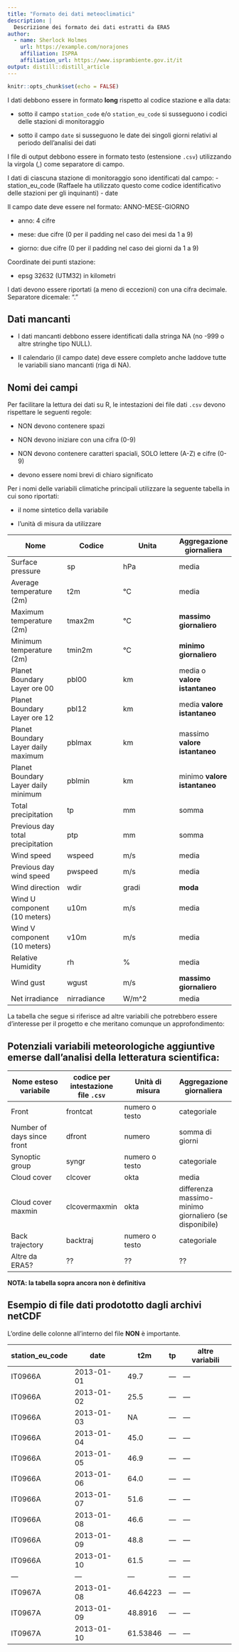 ```yaml
---
title: "Formato dei dati meteoclimatici"
description: |
  Descrizione dei formato dei dati estratti da ERA5
author:
  - name: Sherlock Holmes 
    url: https://example.com/norajones
    affiliation: ISPRA
    affiliation_url: https://www.isprambiente.gov.it/it
output: distill::distill_article
---
```


```r
knitr::opts_chunk$set(echo = FALSE)
```

I dati debbono essere in formato **long** rispetto al codice stazione e alla data: 

- sotto il campo `station_code` e/o `station_eu_code` si susseguono i codici delle stazioni di monitoraggio

- sotto il campo `date` si susseguono le date dei singoli giorni relativi al periodo dell'analisi dei dati

I file di output debbono essere in formato testo (estensione `.csv`) utilizzando la virgola (,) come separatore di campo.

I dati di ciascuna stazione di monitoraggio sono identificati dal campo:
- station_eu_code (Raffaele ha utilizzato questo come codice identificativo delle stazioni per gli inquinanti)
- date

Il campo date deve essere nel formato: ANNO-MESE-GIORNO

- anno: 4 cifre

- mese: due cifre (0 per il padding nel caso dei mesi da 1 a 9)

- giorno: due cifre (0 per il padding nel caso dei giorni da 1 a 9)

Coordinate dei punti stazione:

- epsg 32632 (UTM32) in kilometri 


I dati devono essere riportati (a meno di eccezioni) con una cifra decimale. Separatore dicemale: "."

## Dati mancanti

- I dati mancanti debbono essere identificati dalla stringa NA (no -999 o altre stringhe tipo NULL).

- Il calendario (il campo date) deve essere completo anche laddove tutte le variabili siano mancanti (riga di NA).

## Nomi dei campi

Per facilitare la lettura dei dati su R, le intestazioni dei file dati `.csv` devono rispettare le seguenti regole:

- NON devono contenere spazi

- NON devono iniziare con una cifra (0-9) 

- NON devono contenere caratteri spaciali, SOLO lettere (A-Z) e cifre (0-9)

- devono essere nomi brevi di chiaro significato

Per i nomi delle variabili climatiche principali utilizzare la seguente tabella in cui sono riportati:

- il nome sintetico della variabile

- l'unità di misura da utilizzare 

| Nome | Codice | Unita | Aggregazione giornaliera |
| ---| --- | --- | --- |
| Surface pressure | sp | hPa | media |
| Average temperature (2m) | t2m | °C | media |
| Maximum temperature (2m) | tmax2m | °C | **massimo giornaliero** |
| Minimum temperature (2m) | tmin2m |  °C | **minimo giornaliero** |
| Planet Boundary Layer ore 00 | pbl00 | km | media o **valore istantaneo** |
| Planet Boundary Layer ore 12 | pbl12 | km | media **valore istantaneo** |
| Planet Boundary Layer daily maximum | pblmax | km | massimo **valore istantaneo** |
| Planet Boundary Layer daily minimum | pblmin | km | minimo **valore istantaneo** |
| Total precipitation | tp | mm | somma |
| Previous day total precipitation | ptp | mm | somma |
| Wind speed | wspeed | m/s | media |
| Previous day wind speed | pwspeed | m/s | media |
| Wind direction | wdir | gradi | **moda** |
| Wind U component (10 meters) | u10m | m/s  | media |
| Wind V component (10 meters) | v10m | m/s  | media |
| Relative Humidity | rh | % | media |
| Wind gust | wgust | m/s | **massimo giornaliero**  | media |
| Net irradiance | nirradiance | W/m^2 | media |

La tabella che segue si riferisce ad altre variabili che potrebbero essere d'interesse per il progetto e che meritano comunque un approfondimento:


## Potenziali variabili meteorologiche aggiuntive emerse dall'analisi della letteratura scientifica:

| Nome esteso variabile | codice per intestazione file `.csv` | Unità di misura | Aggregazione giornaliera |
| ---| --- | --- | --- |
| Front | frontcat | numero o testo | categoriale |
| Number of days since front | dfront | numero | somma di giorni |
| Synoptic group | syngr | numero o testo | categoriale |
| Cloud cover | clcover |  okta | media |
| Cloud cover maxmin| clcovermaxmin |  okta | differenza massimo-minimo giornaliero (se disponibile) |
| Back trajectory | backtraj | numero o testo | categoriale |
| Altre da ERA5? | ?? | ?? | ?? |

**NOTA: la tabella sopra ancora non è definitiva**

## Esempio di file dati prodototto dagli archivi netCDF

L'ordine delle colonne all'interno del file **NON** è importante.

|station_eu_code|date|t2m|tp|altre variabili|
|---|---|---|---|---|
|IT0966A|2013-01-01|49.7|---|---|
|IT0966A|2013-01-02|25.5|---|---|
|IT0966A|2013-01-03|NA|---|---|
|IT0966A|2013-01-04|45.0|---|---|
|IT0966A|2013-01-05|46.9|---|---|
|IT0966A|2013-01-06|64.0|---|---|
|IT0966A|2013-01-07|51.6|---|---|
|IT0966A|2013-01-08|46.6|---|---|
|IT0966A|2013-01-09|48.8|---|---|
|IT0966A|2013-01-10|61.5|---|---|
|---|---|---|---|---|
|IT0967A|2013-01-08|46.64223|---|---|
|IT0967A|2013-01-09|48.8916|---|---|
|IT0967A|2013-01-10|61.53846|---|---|



